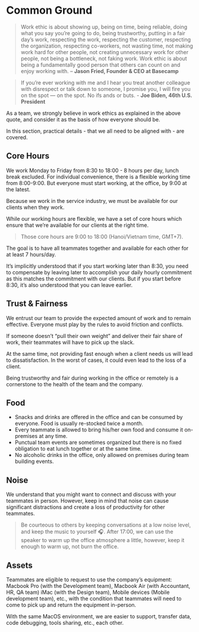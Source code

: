 # Common Ground

>Work ethic is about showing up, being on time, being reliable, doing what you say you’re going to do, being trustworthy, putting in a fair day’s work, respecting the work, respecting the customer, respecting the organization, respecting co-workers, not wasting time, not making work hard for other people, not creating unnecessary work for other people, not being a bottleneck, not faking work. Work ethic is about being a fundamentally good person that others can count on and enjoy working with. –
**Jason Fried, Founder & CEO at Basecamp**

>If you’re ever working with me and I hear you treat another colleague with disrespect or talk down to someone, I promise you, I will fire you on the spot — on the spot. No ifs ands or buts. - **Joe Biden, 46th U.S. President**

As a team, we strongly believe in work ethics as explained in the above quote, and consider it as the basis of how everyone should be.

In this section, practical details - that we all need to be aligned with - are covered.

## Core Hours

We work Monday to Friday from 8:30 to 18:00 - 8 hours per day, lunch break excluded. For individual convenience, there is a flexible working time from 8:00-9:00. But everyone must start working, at the office, by 9:00 at the latest.

Because we work in the service industry, we must be available for our clients when they work.

While our working hours are flexible, we have a set of core hours which ensure that we’re available for our clients at the right time.

> Those core hours are 9:00 to 18:00 (Hanoi/Vietnam time, GMT+7).

The goal is to have all teammates together and available for each other for at least 7 hours/day.

It’s implicitly understood that if you start working later than 8:30, you need to compensate by leaving later to accomplish your daily hourly commitment as this matches the commitment with our clients. But if you start before 8:30, it’s also understood that you can leave earlier.

## Trust & Fairness

We entrust our team to provide the expected amount of work and to remain effective. Everyone must play by the rules to avoid friction and conflicts.

If someone doesn’t “pull their own weight” and deliver their fair share of work, their teammates will have to pick up the slack.

At the same time, not providing fast enough when a client needs us will lead to dissatisfaction. In the worst of cases, it could even lead to the loss of a client.

Being trustworthy and fair during working in the office or remotely is a cornerstone to the health of the team and the company.

## Food

- Snacks and drinks are offered in the office and can be consumed by everyone. Food is usually re-stocked twice a month.
- Every teammate is allowed to bring his/her own food and consume it on-premises at any time.
- Punctual team events are sometimes organized but there is no fixed obligation to eat lunch together or at the same time.
- No alcoholic drinks in the office, only allowed on premises during team building events.

## Noise

We understand that you might want to connect and discuss with your teammates in person. However, keep in mind that noise can cause significant distractions and create a loss of productivity for other teammates.

> Be courteous to others by keeping conversations at a low noise level, and keep the music to yourself 🎧.
> After 17:00, we can use the speaker to warm up the office atmosphere a little, however, keep it enough to warm up, not burn the office.

## Assets

Teammates are eligible to request to use the company’s equipment: Macbook Pro (with the Development team), Macbook Air (with Accountant, HR, QA team) iMac (with the Design team), Mobile devices (Mobile development team), etc., with the condition that teammates will need to come to pick up and return the equipment in-person.

With the same MacOS environment, we are easier to support, transfer data, code debugging, tools sharing, etc., each other.